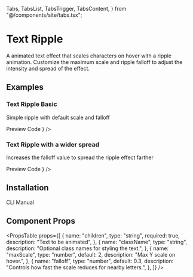   Tabs,
  TabsList,
  TabsTrigger,
  TabsContent,
} from "@/components/site/tabs.tsx";


# Text Ripple

A animated text effect that scales characters on hover with a ripple animation. Customize the maximum scale and ripple falloff to adjust the intensity and spread of the effect.

## Examples

### Text Ripple Basic

Simple ripple with default scale and falloff

<Tabs defaultValue="preview" className="">
  <TabsList>
    <TabsTrigger value="preview">Preview</TabsTrigger>
    <TabsTrigger value="code">Code</TabsTrigger>
  </TabsList>
  <TabsContent value="preview">
    <ComponentRenderer component={<TextRippleBasic />} />
  </TabsContent>
  <TabsContent value="code">
    <CodeBlock filePath="src/app/docs/text-ripple/text-ripple-basic.tsx" />
  </TabsContent>
</Tabs>

### Text Ripple with a wider spread

Increases the falloff value to spread the ripple effect farther

<Tabs defaultValue="preview" className="">
  <TabsList>
    <TabsTrigger value="preview">Preview</TabsTrigger>
    <TabsTrigger value="code">Code</TabsTrigger>
  </TabsList>
  <TabsContent value="preview">
    <ComponentRenderer component={<TextRippleSpread />} />
  </TabsContent>
  <TabsContent value="code">
    <CodeBlock filePath="src/app/docs/text-ripple/text-ripple-spread.tsx" />
  </TabsContent>
</Tabs>

## Installation

<Tabs defaultValue="cli" className="">
  <TabsList>
    <TabsTrigger value="cli">CLI</TabsTrigger>
    <TabsTrigger value="manual">Manual</TabsTrigger>
  </TabsList>
  <TabsContent value="cli">
    <Cli command={`add "https://ui.rechesoares.com/registry/text-ripple.json"`} />
  </TabsContent>

  <TabsContent value="manual">
    <CodeBlock filePath="src/components/core/text-ripple.tsx" />
  </TabsContent>
</Tabs>

## Component Props

<PropsTable
  props={[
    {
      name: "children",
      type: "string",
      required: true,
      description: "Text to be animated",
    },
    {
      name: "className",
      type: "string",
      description: "Optional class names for styling the text.",
    },
    {
      name: "maxScale",
      type: "number",
      default: 2,
      description: "Max Y scale on hover.",
    },
    {
      name: "falloff",
      type: "number",
      default: 0.3,
      description: "Controls how fast the scale reduces for nearby letters.",
    },
  ]}
/>
